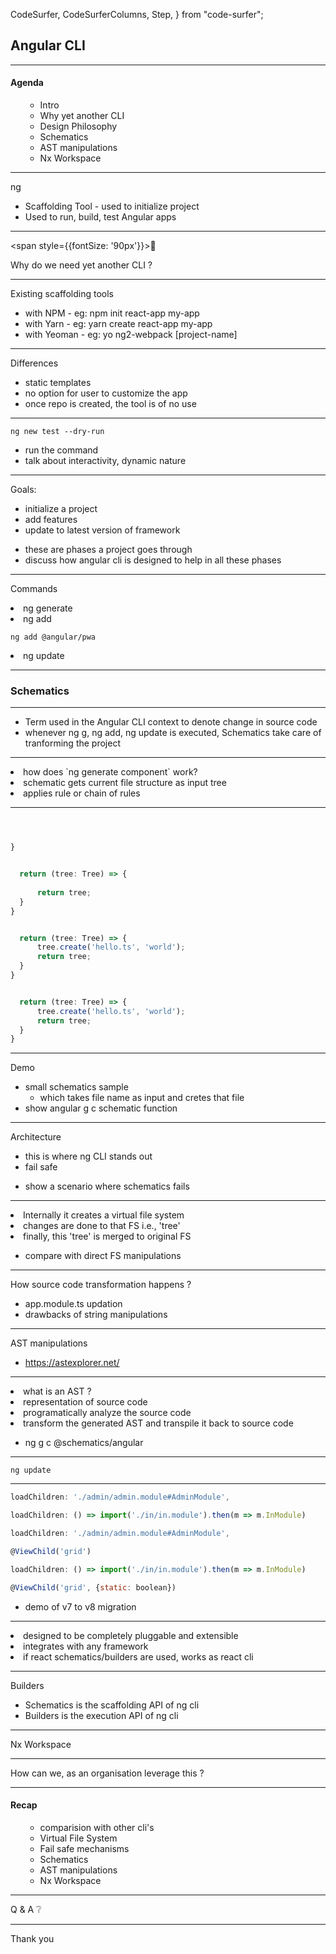   CodeSurfer,
  CodeSurferColumns,
  Step,
} from "code-surfer";




<Head>
  <title>Angular CLI</title>
</Head>

## Angular CLI


---

#### Agenda

<ul style={{
      fontSize: '30px',
      paddingLeft: '0',
    }}>

* Intro
* Why yet another CLI 
* Design Philosophy 
* Schematics 
* AST manipulations 
* Nx Workspace 

</ul>

---

<span>ng</span>

<div>
<ul style={{ fontSize: '30px' }}>
  <Appear>
    <li>Scaffolding Tool - used to initialize project</li>
    <li>Used to run, build, test Angular apps</li>
  </Appear>
</ul>
</div>

---

<span style={{fontSize: '90px'}}>🤔</span>

Why do we need yet another CLI ?

---

Existing scaffolding tools

<ul style={{ fontSize: '30px' }}>
<Appear>
  <li> with NPM - eg: npm init react-app my-app</li>
  <li> with Yarn - eg: yarn create react-app my-app</li>
  <li> with Yeoman - eg: yo ng2-webpack [project-name]</li>
</Appear>
</ul>

---

Differences

<ul style={{ fontSize: '30px' }}>
<Appear>
  <li>static templates</li>
  <li>no option for user to customize the app</li>
  <li>once repo is created, the tool is of no use</li>
</Appear>
</ul>

---

```
ng new test --dry-run
```

<Notes>

- run the command
- talk about interactivity, dynamic nature

</Notes>

---

Goals:
<List>

- initialize a project
- add features
- update to latest version of framework

</List>

<Notes>

- these are phases a project goes through
- discuss how angular cli is designed to help in all these phases

</Notes>

---

Commands

<List>

<Appear>
<li> ng generate</li>
<li> ng add 

```ng add @angular/pwa```
</li>
<li> ng update </li>

</Appear>

</List>

---

### Schematics


---

<List>

- Term used in the Angular CLI context to denote change in source code
- whenever ng g, ng add, ng update is executed, Schematics take care of tranforming the project

</List>

---

<List>

<li>how does `ng generate component` work?</li>
<Appear>
<li>schematic gets current file structure as input tree</li>
<li>applies rule or chain of rules</li>
</Appear>

</List>

---

<CodeSurfer>

```ts 3,6 subtitle="generator function which returns a Rule"



}
```

```ts 4,6,7 subtitle="takes input a tree, applies any modification and returns it"

  return (tree: Tree) => {
      
      return tree;
  }
}
```

```ts 5 subtitle="creates a file hello.ts with 'world' as content"

  return (tree: Tree) => {
      tree.create('hello.ts', 'world');
      return tree;
  }
}
```

```ts 3:8

  return (tree: Tree) => {
      tree.create('hello.ts', 'world');
      return tree;
  }
}
```


</CodeSurfer>

---

Demo

<Notes>

- small schematics sample
  - which takes file name as input and cretes that file
- show angular g c schematic function

</Notes>

---

Architecture

<List>

- this is where ng CLI stands out
- fail safe

</List>

<Notes>

- show a scenario where schematics fails

</Notes>

---

<List>

<li>Internally it creates a virtual file system</li>
<Appear>

<li>changes are done to that FS i.e., 'tree'</li>
<li>finally, this 'tree' is merged to original FS</li>

</Appear>

</List>

<Notes>

- compare with direct FS manipulations

</Notes>

---

How source code transformation happens ?

<Notes>

- app.module.ts updation
- drawbacks of string manipulations

</Notes>

---

AST manipulations

<Notes>

- https://astexplorer.net/

</Notes>

---

<List>

<li>what is an AST ?</li>
<Appear>

<li>representation of source code</li>
<li>programatically analyze the source code</li>
<li>transform the generated AST and transpile it back to source code</li>

</Appear>

</List>

<Notes>

- ng g c @schematics/angular

</Notes>

---

<code>ng update</code>

---

<CodeSurferColumns>

<Step subtitle="ng v7 to v8">

```js
loadChildren: './admin/admin.module#AdminModule',
```

```js
loadChildren: () => import('./in/in.module').then(m => m.InModule)
```

</Step>

<Step subtitle="ng v7 to v8">

```js 3
loadChildren: './admin/admin.module#AdminModule',

@ViewChild('grid')
```

```js 3
loadChildren: () => import('./in/in.module').then(m => m.InModule)

@ViewChild('grid', {static: boolean})
```

</Step>

</CodeSurferColumns>

<Notes>

- demo of v7 to v8 migration

</Notes>

---

<List>

<li>designed to be completely pluggable and extensible</li>
<Appear>

<li>integrates with any framework</li>
<li>if react schematics/builders are used, works as react cli</li>

</Appear>

</List>

---

Builders

<List>

- Schematics is the scaffolding API of ng cli
- Builders is the execution API of ng cli

</List>

---

Nx Workspace

---

How can we, as an organisation leverage this ?

---

#### Recap

<ul style={{
      fontSize: '30px',
      paddingLeft: '0',
    }}>

* comparision with other cli's 
* Virtual File System
* Fail safe mechanisms
* Schematics
* AST manipulations
* Nx Workspace

</ul>

---


Q & A ❔

---

Thank you


